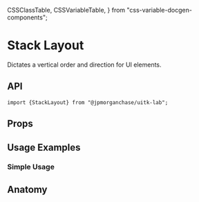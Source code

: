   CSSClassTable,
  CSSVariableTable,
} from "css-variable-docgen-components";

<Meta title="Layout/Docs/StackLayout" component={StackLayout} />

# Stack Layout

Dictates a vertical order and direction for UI elements.

<Canvas>
  <Story name="Default Stack Layout">
    <DefaultStackLayout />
  </Story>
</Canvas>

## API

```
import {StackLayout} from "@jpmorganchase/uitk-lab";
```

## Props

<ArgsTable of={StackLayout} />

## Usage Examples

### Simple Usage

<Canvas>
  <Story id="layout-stacklayout--stack-layout-simple-usage" />
</Canvas>

## Anatomy

<Canvas>
  <ComponentAnatomy showLegend>
    <StackLayout>
      <FlexItem></FlexItem>
    </StackLayout>
  </ComponentAnatomy>
</Canvas>
